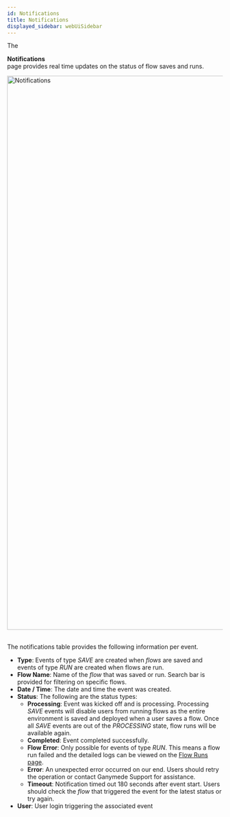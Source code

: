 ```yaml
---
id: Notifications
title: Notifications
displayed_sidebar: webUiSidebar
---
```



The <div className="button purple_button"><NotificationOutlined /> **Notifications**</div> page provides real time updates on the status of flow saves and runs. 

<img width="1291" alt="Notifications" src="https://user-images.githubusercontent.com/46538575/219478385-1a24566b-28ba-4ea0-abb0-46eba41b798e.png"/>
<br />
<br />

The notifications table provides the following information per event.

- **Type**: Events of type _SAVE_ are created when _flows_ are saved and events of type _RUN_ are created when flows are run.
- **Flow Name**: Name of the _flow_ that was saved or run. Search bar is provided for filtering on specific flows.
- **Date / Time**: The date and time the event was created.
- **Status**: The following are the status types:
    - **Processing**: Event was kicked off and is processing. Processing _SAVE_ events will disable users from running flows as the entire environment is saved and deployed when a user saves a flow. Once all _SAVE_ events are out of the _PROCESSING_ state, flow runs will be available again.
    - **Completed**: Event completed successfully. 
    - **Flow Error**: Only possible for events of type _RUN_. This means a flow run failed and the detailed logs can be viewed on the [Flow Runs page](FlowRuns.mdx).
    - **Error**: An unexpected error occurred on our end. Users should retry the operation or contact Ganymede Support for assistance.
    - **Timeout**: Notification timed out 180 seconds after event start.  Users should check the _flow_ that triggered the event for the latest status or try again.
- **User**: User login triggering the associated event


